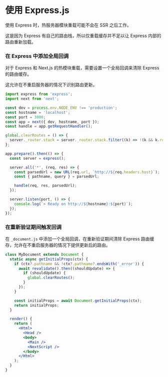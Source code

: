 
# 使用 Express.js

使用 Express 时，热服务器模块重载可能不会在 SSR 之后工作。

这是因为 Express 有自己的路由栈，所以仅重载缓存并不足以让 Express 内部的路由重新加载。

<Steps>

### 在 Express 中添加全局回调

对于 Express 和 Next.js 的热模块重载，需要设置一个全局回调来清除 Express 的路由缓存。

这允许在不重启服务器的情况下识别路由更新。

```javascript title="server/express.js"
import express from 'express';
import next from 'next';

const dev = process.env.NODE_ENV !== 'production';
const hostname = 'localhost';
const port = 3000;
const app = next({ dev, hostname, port });
const handle = app.getRequestHandler();

global.clearRoutes = () => {
  server._router.stack = server._router.stack.filter((k) => !(k && k.route && k.route.path));
};

app.prepare().then(() => {
  const server = express();

  server.all('*', (req, res) => {
    const parsedUrl = new URL(req.url, `http://${req.headers.host}`);
    const { pathname, query } = parsedUrl;

    handle(req, res, parsedUrl);
  });

  server.listen(port, () => {
    console.log(`> Ready on http://${hostname}:${port}`);
  });
});
```
### 在重新验证期间触发回调

在 `_document.js` 中添加一个全局回调，在重新验证期间清除 Express 路由缓存，允许在不重启服务器的情况下提供更新后的路由。

```jsx title="pages/_document.js"
class MyDocument extends Document {
  static async getInitialProps(ctx) {
    if (ctx?.pathname && !ctx?.pathname?.endsWith('_error')) {
      await revalidate().then((shouldUpdate) => {
        if (shouldUpdate) {
          global.clearRoutes();
        }
      });
    }

    const initialProps = await Document.getInitialProps(ctx);
    return initialProps;
  }

  render() {
    return (
      <Html>
        <Head />
        <body>
          <Main />
          <NextScript />
        </body>
      </Html>
    );
  }
}
```

</Steps>

